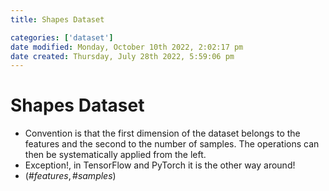 ```yaml
---
title: Shapes Dataset

categories: ['dataset']
date modified: Monday, October 10th 2022, 2:02:17 pm
date created: Thursday, July 28th 2022, 5:59:06 pm
---
```


# Shapes Dataset
- Convention is that the first dimension of the dataset belongs to the features and the second to the number of samples. The operations can then be systematically applied from the left.  
- Exception!, in TensorFlow and PyTorch it is the other way around!
- $(\#features, \#samples)$



